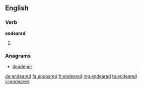 ==English==

===Verb===
'''endeared'''

# {{past of|endear}}

===Anagrams===
* [[deadener#English|deadener]]

[[de:endeared]]
[[fa:endeared]]
[[fr:endeared]]
[[mg:endeared]]
[[te:endeared]]
[[vi:endeared]]